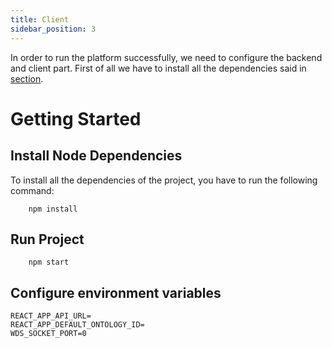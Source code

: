 ```yaml
---
title: Client
sidebar_position: 3
---
```

In order to run the platform successfully, we need to configure the backend and client part. First of all we have to install all
the dependencies said in [section](../intro.mdx).

# Getting Started
## Install Node Dependencies
To install all the dependencies of the project, you have to run the following command:

```shell
    npm install
```

## Run Project

```shell
    npm start
```

## Configure environment variables
    REACT_APP_API_URL=
    REACT_APP_DEFAULT_ONTOLOGY_ID=
    WDS_SOCKET_PORT=0